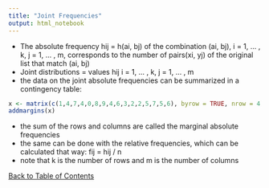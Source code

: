 ```yaml
---
title: "Joint Frequencies"
output: html_notebook
---
```


- The absolute frequency hij = h(ai, bj) of the combination (ai, bj), i = 1, … , k, j = 1, … , m, corresponds to the number of pairs(xi, yj) of the original list that match (ai, bj)
- Joint distributions =  values hij i = 1, … , k, j = 1, … , m
- the data on the joint absolute frequencies can be summarized in a contingency table:
```r
x <- matrix(c(1,4,7,4,0,8,9,4,6,3,2,2,5,7,5,6), byrow = TRUE, nrow = 4)
addmargins(x)
```
- the sum of the rows and columns are called the marginal absolute frequencies
- the same can be done with the relative frequencies, which can be calculated that way: fij = hij / n
- note that k is the number of rows and m is the number of columns

[Back to Table of Contents](../)